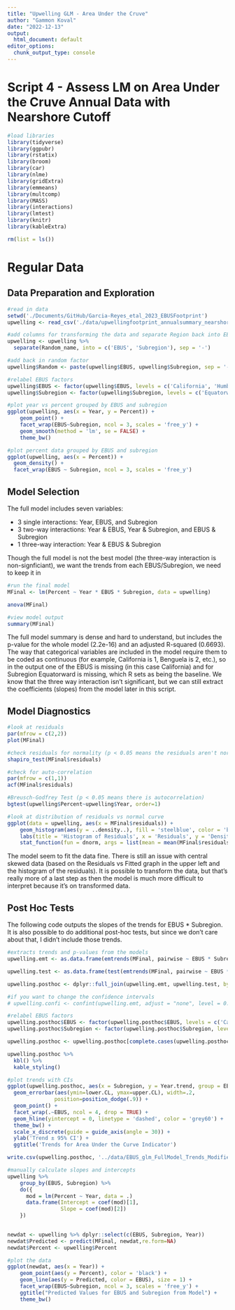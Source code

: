 ```yaml
---
title: "Upwelling GLM - Area Under the Cruve"
author: "Gammon Koval"
date: "2022-12-13"
output:
  html_document: default
editor_options:
  chunk_output_type: console
---
```


# Script 4 - Assess LM on Area Under the Cruve Annual Data with Nearshore Cutoff

```r
#load libraries
library(tidyverse)
library(ggpubr)
library(rstatix)
library(broom)
library(car)
library(nlme)   
library(gridExtra)
library(emmeans)
library(multcomp)
library(MASS)
library(interactions)
library(lmtest)
library(knitr)
library(kableExtra)

rm(list = ls())
```

# Regular Data

## Data Preparation and Exploration 

```r
#read in data
setwd('./Documents/GitHub/Garcia-Reyes_etal_2023_EBUSFootprint')
upwelling <- read_csv('./data/upwellingfootprint_annualsummary_nearshore_Modified-Subregions.csv')

#add columns for transforming the data and separate Region back into EBUS and subregion
upwelling <- upwelling %>% 
  separate(Random_name, into = c('EBUS', 'Subregion'), sep = '-')

#add back in random factor
upwelling$Random <- paste(upwelling$EBUS, upwelling$Subregion, sep = '-')

#relabel EBUS factors
upwelling$EBUS <- factor(upwelling$EBUS, levels = c('California', 'Humboldt', 'Iberian/Canary', 'Benguela'))
upwelling$Subregion <- factor(upwelling$Subregion, levels = c('Equatorward', 'Central', 'Poleward'))

#plot year vs percent grouped by EBUS and subregion
ggplot(upwelling, aes(x = Year, y = Percent)) + 
    geom_point() + 
    facet_wrap(EBUS~Subregion, ncol = 3, scales = 'free_y') +
    geom_smooth(method = 'lm', se = FALSE) + 
    theme_bw()

#plot percent data grouped by EBUS and subregion
ggplot(upwelling, aes(x = Percent)) +
  geom_density() + 
  facet_wrap(EBUS ~ Subregion, ncol = 3, scales = 'free_y')

```

## Model Selection 

The full model includes seven variables: 

* 3 single interactions: Year, EBUS, and Subregion
* 3 two-way interactions: Year & EBUS, Year & Subregion, and EBUS & Subregion
* 1 three-way interaction: Year & EBUS & Subregion

Though the full model is not the best model (the three-way interaction is non-signficiant), we want the trends from each EBUS/Subregion, we need to keep it in

```r
#run the final model
MFinal <- lm(Percent ~ Year * EBUS * Subregion, data = upwelling)

anova(MFinal)

#view model output
summary(MFinal)
```

The full model summary is dense and hard to understand, but includes the p-value for the whole model (2.2e-16) and an adjusted R-squared (0.6693). The way that categorical variables are included in the model require them to be coded as continuous (for example, California is 1, Benguela is 2, etc.), so in the output one of the EBUS is missing (in this case California) and for Subregion Equatorward is missing, which R sets as being the baseline. We know that the three way interaction isn't significant, but we can still extract the coefficients (slopes) from the model later in this script.

## Model Diagnostics

```r
#look at residuals
par(mfrow = c(2,2))
plot(MFinal)

#check residuals for normality (p < 0.05 means the residuals aren't normal)
shapiro_test(MFinal$residuals)

#check for auto-correlation
par(mfrow = c(1,1))
acf(MFinal$residuals)

#Breusch-Godfrey Test (p < 0.05 means there is autocorrelation)
bgtest(upwelling$Percent~upwelling$Year, order=1)

#look at distribution of residuals vs normal curve
ggplot(data = upwelling, aes(x = MFinal$residuals)) +
    geom_histogram(aes(y = ..density..), fill = 'steelblue', color = 'black') +
    labs(title = 'Histogram of Residuals', x = 'Residuals', y = 'Density') + 
    stat_function(fun = dnorm, args = list(mean = mean(MFinal$residuals), sd = sd(MFinal$residuals)), color = 'navy', size = 1, linetype = 'longdash')
```

The model seem to fit the data fine. There is still an issue with central skewed data (based on the Residuals vs Fitted graph in the upper left and the histogram of the residuals). It is possible to transform the data, but that's really more of a last step as then the model is much more difficult to interpret because it's on transformed data.

## Post Hoc Tests 

The following code outputs the slopes of the trends for EBUS * Subregion. It is also possible to do additional post-hoc tests, but since we don't care about that, I didn't include those trends.

```r
#extracts trends and p-values from the models
upwelling.emt <- as.data.frame(emtrends(MFinal, pairwise ~ EBUS * Subregion, var = "Year", mode = "df.error")$emtrends)

upwelling.test <- as.data.frame(test(emtrends(MFinal, pairwise ~ EBUS * Subregion, var = "Year"))$emtrends)

upwelling.posthoc <- dplyr::full_join(upwelling.emt, upwelling.test, by = c("EBUS", "Subregion", "Year.trend", 'SE', 'df'))

#if you want to change the confidence intervals
# upwelling.confi <- confint(upwelling.emt, adjust = "none", level = 0.90)

#relabel EBUS factors
upwelling.posthoc$EBUS <- factor(upwelling.posthoc$EBUS, levels = c('California', 'Humboldt', 'Iberian/Canary', 'Benguela'))
upwelling.posthoc$Subregion <- factor(upwelling.posthoc$Subregion, levels = c('Equatorward', 'Central', 'Poleward'))

upwelling.posthoc <- upwelling.posthoc[complete.cases(upwelling.posthoc), ]

upwelling.posthoc %>% 
  kbl() %>%
  kable_styling()

#plot trends with CIs
ggplot(upwelling.posthoc, aes(x = Subregion, y = Year.trend, group = EBUS)) + 
  geom_errorbar(aes(ymin=lower.CL, ymax=upper.CL), width=.2,
               position=position_dodge(.9)) +
  geom_point() +
  facet_wrap(.~EBUS, ncol = 4, drop = TRUE) +
  geom_hline(yintercept = 0, linetype = 'dashed', color = 'grey60') +
  theme_bw() +
  scale_x_discrete(guide = guide_axis(angle = 30)) +
  ylab('Trend ± 95% CI') +
  ggtitle('Trends for Area Under the Curve Indicator')

write.csv(upwelling.posthoc, '../data/EBUS_glm_FullModel_Trends_Modified-Subregions.csv')

#manually calculate slopes and intercepts
upwelling %>% 
    group_by(EBUS, Subregion) %>% 
    do({
      mod = lm(Percent ~ Year, data = .)
      data.frame(Intercept = coef(mod)[1],
                 Slope = coef(mod)[2])
    })
  
```

```r
newdat <- upwelling %>% dplyr::select(c(EBUS, Subregion, Year))
newdat$Predicted <- predict(MFinal, newdat,re.form=NA)
newdat$Percent <- upwelling$Percent

#plot the data
ggplot(newdat, aes(x = Year)) + 
    geom_point(aes(y = Percent), color = 'black') +
    geom_line(aes(y = Predicted, color = EBUS), size = 1) + 
    facet_wrap(EBUS~Subregion, ncol = 3, scales = 'free_y') + 
    ggtitle("Predicted Values for EBUS and Subregion from Model") + 
    theme_bw()
```

